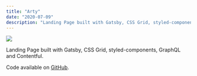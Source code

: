 ```yaml
---
title: "Arty"
date: "2020-07-09"
description: "Landing Page built with Gatsby, CSS Grid, styled-components, GraphQL and Contentful."
---
```


<Img
  src="/images/posts/arty.png"
  width={2154}
  height={1232}
  caption="3D Menu Gallery project"
/>

Landing Page built with Gatsby, CSS Grid, styled-components, GraphQL and Contentful.

Code available on [GitHub](https://github.com/eneax/gatsby-landing-page-arty).
